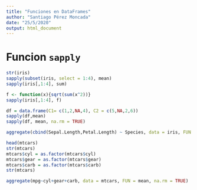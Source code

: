 ```yaml
---
title: "Funciones en DataFrames"
author: "Santiago Pérez Moncada"
date: "25/5/2020"
output: html_document
---
```


# Funcion `sapply`

```r
str(iris)
sapply(subset(iris, select = 1:4), mean)
sapply(iris[,1:4], sum)

f <- function(x){sqrt(sum(x^2))}
sapply(iris[,1:4], f)
```

```r
df = data.frame(C1= c(1,2,NA,4), C2 = c(5,NA,2,6))
sapply(df,mean)
sapply(df, mean, na.rm = TRUE)
```

```r
aggregate(cbind(Sepal.Length,Petal.Length) ~ Species, data = iris, FUN = mean, na.rm = TRUE)
```

```r
head(mtcars)
str(mtcars)
mtcars$cyl = as.factor(mtcars$cyl)
mtcars$gear = as.factor(mtcars$gear)
mtcars$carb = as.factor(mtcars$carb)
str(mtcars)

aggregate(mpg~cyl+gear+carb, data = mtcars, FUN = mean, na.rm = TRUE)
```


